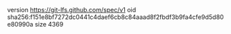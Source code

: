 version https://git-lfs.github.com/spec/v1
oid sha256:f151e8bf7272dc0441c4daef6cb8c84aaad8f2fbdf3b9fa4cfe9d5d80e80990a
size 4369
